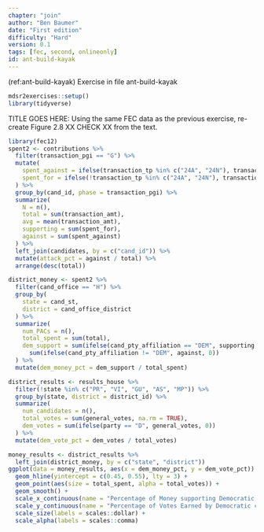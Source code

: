 ```yaml
---
chapter: "join"
author: "Ben Baumer"
date: "First edition"
difficulty: "Hard"
version: 0.1
tags: [fec, second, onlineonly]
id: ant-build-kayak 
---
```


(ref:ant-build-kayak) Exercise in file ant-build-kayak

```r
mdsr2exercises::setup()
library(tidyverse)
```

TITLE GOES HERE: Using the same FEC data as the previous exercise, re-create Figure 2.8 XX CHECK XX from the text.  

<!--% XX hardcoded ref.-->


<!--begin-answer-->
```r
library(fec12)
spent2 <- contributions %>%
  filter(transaction_pgi == "G") %>%
  mutate(
    spent_against = ifelse(transaction_tp %in% c("24A", "24N"), transaction_amt, 0),
    spent_for = ifelse(!transaction_tp %in% c("24A", "24N"), transaction_amt, 0)
  ) %>%
  group_by(cand_id, phase = transaction_pgi) %>%
  summarize(
    N = n(),
    total = sum(transaction_amt),
    avg = mean(transaction_amt),
    supporting = sum(spent_for),
    against = sum(spent_against)
  ) %>%
  left_join(candidates, by = c("cand_id")) %>%
  mutate(attack_pct = against / total) %>%
  arrange(desc(total))

district_money <- spent2 %>%
  filter(cand_office == "H") %>%
  group_by(
    state = cand_st,
    district = cand_office_district
  ) %>%
  summarize(
    num_PACs = n(),
    total_spent = sum(total),
    dem_support = sum(ifelse(cand_pty_affiliation == "DEM", supporting, 0)) +
      sum(ifelse(cand_pty_affiliation != "DEM", against, 0))
  ) %>%
  mutate(dem_money_pct = dem_support / total_spent)

district_results <- results_house %>%
  filter(!state %in% c("PR", "VI", "GU", "AS", "MP")) %>%
  group_by(state, district = district_id) %>%
  summarize(
    num_candidates = n(),
    total_votes = sum(general_votes, na.rm = TRUE),
    dem_votes = sum(ifelse(party == "D", general_votes, 0))
  ) %>%
  mutate(dem_vote_pct = dem_votes / total_votes)

money_results <- district_results %>%
  left_join(district_money, by = c("state", "district"))
ggplot(data = money_results, aes(x = dem_money_pct, y = dem_vote_pct)) +
  geom_hline(yintercept = c(0.45, 0.55), lty = 3) +
  geom_point(aes(size = total_spent, alpha = total_votes)) +
  geom_smooth() +
  scale_x_continuous(name = "Percentage of Money supporting Democratic candidate") +
  scale_y_continuous(name = "Percentage of Votes Earned by Democratic candidate") +
  scale_size(labels = scales::dollar) +
  scale_alpha(labels = scales::comma)
```
<!--end-answer-->

